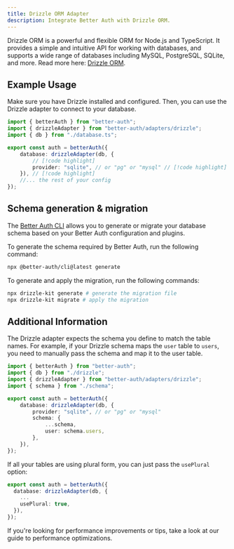 ```yaml
---
title: Drizzle ORM Adapter
description: Integrate Better Auth with Drizzle ORM.
---
```


Drizzle ORM is a powerful and flexible ORM for Node.js and TypeScript. It provides a simple and intuitive API for working with databases, and supports a wide range of databases including MySQL, PostgreSQL, SQLite, and more.
Read more here: [Drizzle ORM](https://orm.drizzle.team/).

## Example Usage

Make sure you have Drizzle installed and configured.
Then, you can use the Drizzle adapter to connect to your database.

```ts title="auth.ts"
import { betterAuth } from "better-auth";
import { drizzleAdapter } from "better-auth/adapters/drizzle";
import { db } from "./database.ts";

export const auth = betterAuth({
    database: drizzleAdapter(db, {
        // [!code highlight]
        provider: "sqlite", // or "pg" or "mysql" // [!code highlight]
    }), // [!code highlight]
    //... the rest of your config
});
```

## Schema generation & migration

The [Better Auth CLI](/docs/concepts/cli) allows you to generate or migrate
your database schema based on your Better Auth configuration and plugins.

To generate the schema required by Better Auth, run the following command:

```bash title="Schema Generation"
npx @better-auth/cli@latest generate
```

To generate and apply the migration, run the following commands:

```bash title="Schema Migration"
npx drizzle-kit generate # generate the migration file
npx drizzle-kit migrate # apply the migration
```

## Additional Information

The Drizzle adapter expects the schema you define to match the table names. For example, if your Drizzle schema maps the `user` table to `users`, you need to manually pass the schema and map it to the user table.

```ts
import { betterAuth } from "better-auth";
import { db } from "./drizzle";
import { drizzleAdapter } from "better-auth/adapters/drizzle";
import { schema } from "./schema";

export const auth = betterAuth({
    database: drizzleAdapter(db, {
        provider: "sqlite", // or "pg" or "mysql"
        schema: {
            ...schema,
            user: schema.users,
        },
    }),
});
```

If all your tables are using plural form, you can just pass the `usePlural` option:

```ts
export const auth = betterAuth({
  database: drizzleAdapter(db, {
    ...
    usePlural: true,
  }),
});
```

If you're looking for performance improvements or tips, take a look at our guide to <Link href="/docs/guides/optimizing-for-performance">performance optimizations</Link>.
